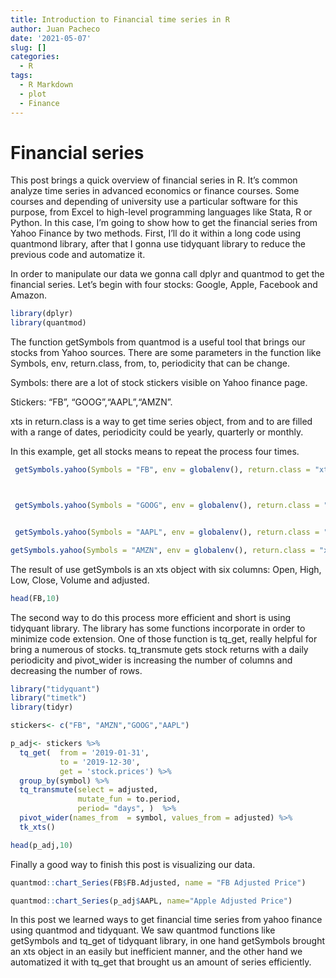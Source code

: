 ```yaml
---
title: Introduction to Financial time series in R
author: Juan Pacheco
date: '2021-05-07'
slug: []
categories:
  - R
tags:
  - R Markdown
  - plot
  - Finance
---
```


# Financial series

This post brings a quick overview of financial series in R. It's common analyze time series in advanced economics or finance courses. Some courses and depending of university use a particular software for this purpose, from  Excel to high-level programming languages  like Stata, R or Python. In this case, I'm going to show how to get the financial series from Yahoo Finance by two methods. First, I'll do it within a long code using quantmond library, after that I gonna use tidyquant library to reduce the previous code and automatize it. 

In order to manipulate our data we gonna call dplyr and quantmod to get the financial series. Let's begin with four stocks: Google, Apple, Facebook and Amazon. 
```r
library(dplyr)
library(quantmod)

```

The function getSymbols from quantmod is a useful tool that brings our stocks from Yahoo sources. There are some parameters in the function like Symbols, env, return.class, from, to, periodicity that can be change. 

Symbols: there are a lot of stock stickers  visible on Yahoo finance page. 

Stickers: "FB", "GOOG","AAPL","AMZN". 

xts in return.class is a way to get time series object,
from and to are filled with a range of dates, periodicity could be yearly, quarterly or monthly. 

In this example, get all stocks means to repeat the process four times. 

```r
 getSymbols.yahoo(Symbols = "FB", env = globalenv(), return.class = "xts", from = "2020-01-30", to = "2020-12-22",periodicity = "weekly")



 getSymbols.yahoo(Symbols = "GOOG", env = globalenv(), return.class = "xts", from = "2020-01-30", to = "2020-12-22",periodicity = "weekly")


 getSymbols.yahoo(Symbols = "AAPL", env = globalenv(), return.class = "xts", from = "2020-01-30", to = "2020-12-22",periodicity = "weekly")

getSymbols.yahoo(Symbols = "AMZN", env = globalenv(), return.class = "xts", from = "2020-01-30", to = "2020-12-22",periodicity = "weekly")

```

The result of use getSymbols is an xts object with six columns: Open, High, Low, Close, Volume and adjusted. 
```r
head(FB,10)
```

The second way to do this process more efficient and short is using tidyquant library. The library has some functions incorporate in order to minimize code extension. One of those function is tq_get, really helpful for bring a numerous of stocks. tq_transmute gets stock returns with a daily periodicity and pivot_wider is increasing the number of columns and decreasing the number of rows.  

```r
library("tidyquant")
library("timetk")
library(tidyr)

stickers<- c("FB", "AMZN","GOOG","AAPL")

p_adj<- stickers %>%
  tq_get(  from = '2019-01-31',
           to = '2019-12-30',
           get = 'stock.prices') %>%
  group_by(symbol) %>%
  tq_transmute(select = adjusted,
               mutate_fun = to.period,
               period= "days", )  %>%
  pivot_wider(names_from  = symbol, values_from = adjusted) %>%
  tk_xts()


```

```r
head(p_adj,10) 
```

Finally a good way to finish this post is visualizing our data. 

```r
quantmod::chart_Series(FB$FB.Adjusted, name = "FB Adjusted Price")
```

```r
quantmod::chart_Series(p_adj$AAPL, name="Apple Adjusted Price")
```

In this post we learned ways to get financial time series from yahoo finance using quantmod and tidyquant. We saw quantmod functions like getSymbols and tq_get of tidyquant library, in one hand getSymbols brought an xts object in an easily but inefficient manner,  and the other hand we automatized it with tq_get that brought us an amount of series  efficiently. 


